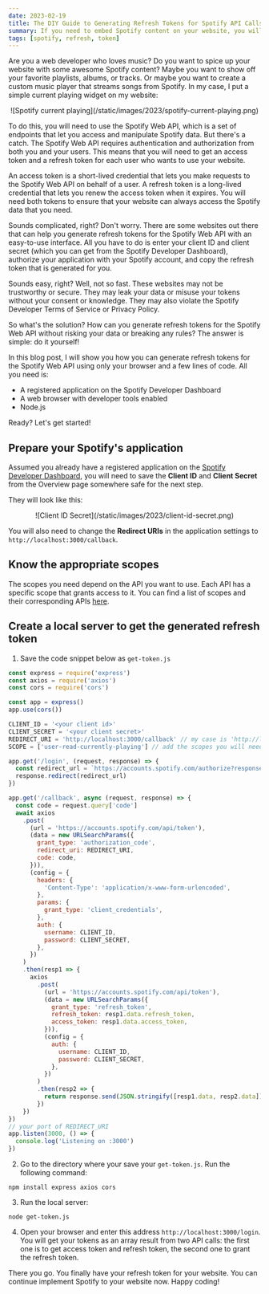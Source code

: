```yaml
---
date: 2023-02-19
title: The DIY Guide to Generating Refresh Tokens for Spotify API Calls
summary: If you need to embed Spotify content on your website, you will need a refresh token for the API calls. Some websites offer a simple interface for this, but they may expose your data. Here is how you can do it yourself
tags: [spotify, refresh, token]
---
```


Are you a web developer who loves music? Do you want to spice up your website with some awesome Spotify content? Maybe you want to show off your favorite playlists, albums, or tracks. Or maybe you want to create a custom music player that streams songs from Spotify. In my case, I put a simple current playing widget on my website:

<center>
  ![Spotify current playing](/static/images/2023/spotify-current-playing.png)
</center>

To do this, you will need to use the Spotify Web API, which is a set of endpoints that let you access and manipulate Spotify data. But there's a catch. The Spotify Web API requires authentication and authorization from both you and your users. This means that you will need to get an access token and a refresh token for each user who wants to use your website.

An access token is a short-lived credential that lets you make requests to the Spotify Web API on behalf of a user. A refresh token is a long-lived credential that lets you renew the access token when it expires. You will need both tokens to ensure that your website can always access the Spotify data that you need.

Sounds complicated, right? Don't worry. There are some websites out there that can help you generate refresh tokens for the Spotify Web API with an easy-to-use interface. All you have to do is enter your client ID and client secret (which you can get from the Spotify Developer Dashboard), authorize your application with your Spotify account, and copy the refresh token that is generated for you.

Sounds easy, right? Well, not so fast. These websites may not be trustworthy or secure. They may leak your data or misuse your tokens without your consent or knowledge. They may also violate the Spotify Developer Terms of Service or Privacy Policy.

So what's the solution? How can you generate refresh tokens for the Spotify Web API without risking your data or breaking any rules? The answer is simple: do it yourself!

In this blog post, I will show you how you can generate refresh tokens for the Spotify Web API using only your browser and a few lines of code. All you need is:

- A registered application on the Spotify Developer Dashboard
- A web browser with developer tools enabled
- Node.js

Ready? Let's get started!

## Prepare your Spotify's application

Assumed you already have a registered application on the [Spotify Developer Dashboard](https://developer.spotify.com), you will need to save the **Client ID** and **Client Secret** from the Overview page somewhere safe for the next step.

They will look like this:

<center>![Client ID Secret](/static/images/2023/client-id-secret.png)</center>

You will also need to change the **Redirect URIs** in the application settings to `http://localhost:3000/callback`.

## Know the appropriate scopes

The scopes you need depend on the API you want to use. Each API has a specific scope that grants access to it. You can find a list of scopes and their corresponding APIs [here](https://developer.spotify.com/documentation/general/guides/authorization/scopes/).

## Create a local server to get the generated refresh token

1. Save the code snippet below as `get-token.js`

```javascript
const express = require('express')
const axios = require('axios')
const cors = require('cors')

const app = express()
app.use(cors())

CLIENT_ID = '<your client id>'
CLIENT_SECRET = '<your client secret>'
REDIRECT_URI = 'http://localhost:3000/callback' // my case is 'http://localhost:3000/callback'
SCOPE = ['user-read-currently-playing'] // add the scopes you will need for your API calls

app.get('/login', (request, response) => {
  const redirect_url = `https://accounts.spotify.com/authorize?response_type=code&client_id=${CLIENT_ID}&scope=${SCOPE}&state=123456&redirect_uri=${REDIRECT_URI}&prompt=consent`
  response.redirect(redirect_url)
})

app.get('/callback', async (request, response) => {
  const code = request.query['code']
  await axios
    .post(
      (url = 'https://accounts.spotify.com/api/token'),
      (data = new URLSearchParams({
        grant_type: 'authorization_code',
        redirect_uri: REDIRECT_URI,
        code: code,
      })),
      (config = {
        headers: {
          'Content-Type': 'application/x-www-form-urlencoded',
        },
        params: {
          grant_type: 'client_credentials',
        },
        auth: {
          username: CLIENT_ID,
          password: CLIENT_SECRET,
        },
      })
    )
    .then(resp1 => {
      axios
        .post(
          (url = 'https://accounts.spotify.com/api/token'),
          (data = new URLSearchParams({
            grant_type: 'refresh_token',
            refresh_token: resp1.data.refresh_token,
            access_token: resp1.data.access_token,
          })),
          (config = {
            auth: {
              username: CLIENT_ID,
              password: CLIENT_SECRET,
            },
          })
        )
        .then(resp2 => {
          return response.send(JSON.stringify([resp1.data, resp2.data]))
        })
    })
})
// your port of REDIRECT_URI
app.listen(3000, () => {
  console.log('Listening on :3000')
})
```

2. Go to the directory where your save your `get-token.js`. Run the following command:

```shell
npm install express axios cors
```

3. Run the local server:

```shell
node get-token.js
```

4. Open your browser and enter this address `http://localhost:3000/login`. You will get your tokens as an array result from two API calls: the first one is to get access token and refresh token, the second one to grant the refresh token.

There you go. You finally have your refresh token for your website. You can continue implement Spotify to your website now. Happy coding!
